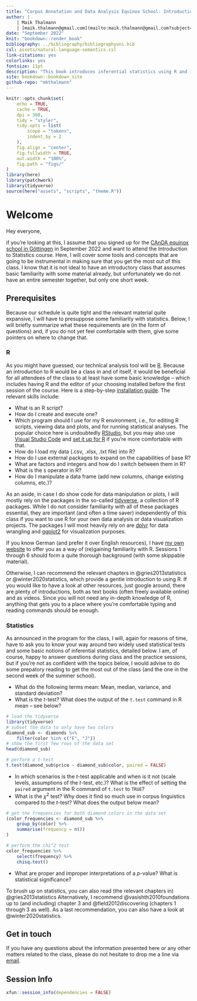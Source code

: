 ```yaml
--- 
title: "Corpus Annotation and Data Analysis Equinox School: Introduction to Statistics"
author: |
    | Maik Thalmann
    | [maik.thalmann@gmail.com](mailto:maik.thalmann@gmail.com?subject=[SummerSchool]%20)
date: "September 2022"
knit: "bookdown::render_book"
bibliography: ../bibliography/bibliographyuni.bib
csl: assets/natural-language-semantics.csl
link-citations: yes
colorlinks: yes
fontsize: 11pt
description: "This book introduces inferential statistics using R and is based on a class I taught at the University of Göttingen for the Corpus Annotation and Data Analysis equinox school in September 2022."
site: bookdown::bookdown_site
github-repo: "mkthalmann"
---
```


```r
knitr::opts_chunk$set(
    echo = TRUE,
    cache = TRUE,
    dpi = 300,
    tidy = "styler",
    tidy.opts = list(
        scope = "tokens",
        indent_by = 2
    ),
    fig.align = "center",
    fig.fullwidth = TRUE,
    out.width = "100%",
    fig.path = "figs/"
)
library(here)
library(patchwork)
library(tidyverse)
source(here("assets", "scripts", "theme.R"))
```


# Welcome

Hey everyone,

if you're looking at this, I assume that you signed up for the [CAnDA equinox school in Göttingen](https://spw.uni-goettingen.de/stud/school22/) in September 2022 and want to attend the Introduction to Statistics course. Here, I will cover some tools and concepts that are going to be instrumental in making sure that you get the most out of this class. I know that it is not ideal to have an introductory class that assumes basic familiarity with some material already, but unfortunately we do not have an entire semester together, but only one short week.

## Prerequisites

Because our schedule is quite tight and the relevant material quite expansive, I will have to presuppose some familiarity with statistics. Below, I will briefly summarize what these requirements are (in the form of questions) and, if you do not yet feel comfortable with them, give some pointers on where to change that.

### R

As you might have guessed, our technical analysis tool will be [R](https://www.r-project.org). Because an introduction to R would be a class in and of itself, it would be beneficial for all attendees of the class to at least have some basic knowledge -- which includes having R and the editor of your choosing installed before the first session of the course. Here is a step-by-step [installation guide](https://rstudio-education.github.io/hopr/starting.html). The relevant skills include:

- What is an R script?
- How do I create and execute one?
- Which program should I use for my R environment, i.e., for editing R scripts, viewing data and plots, and for running statistical analyses. The popular choice here is undoubtedly [RStudio](https://www.rstudio.com), but you may also use [Visual Studio Code](https://code.visualstudio.com) and [set it up for R](https://code.visualstudio.com/docs/languages/r) if you're more comfortable with that.
- How do I load my data (.csv, .xlsx, .txt file) into R?
- How do I use external packages to expand on the capabilities of base R?
- What are factors and integers and how do I switch between them in R?
- What is the `$` operator in R?
- How do I manipulate a data frame (add new columns, change existing columns, etc.)?

As an aside, in case I do show code for data manipulation or plots, I will mostly rely on the packages in the so-called [tidyverse](https://www.tidyverse.org), a collection of R packages. While I do not consider familiarity with all of these packages essential, they are important (and often a time saver) independently of this class if you want to use R for your own data analysis or data visualization projects. The packages I will most heavily rely on are [dplyr](https://dplyr.tidyverse.org) for data wrangling and [ggplot2](https://ggplot2.tidyverse.org) for visualization purposes.

If you know German (and prefer it over English resources), I have [my own website](https://mkthalmann.github.io/inferenz/) to offer you as a way of (re)gaining familiarity with R. Sessions 1 through 6 should form a quite thorough background (with some skippable material).

Otherwise, I can recommend the relevant chapters in @gries2013statistics or @winter2020statistics, which provide a gentle introduction to using R. If you would like to have a look at other resources, just google around, there are plenty of introductions, both as text books (often freely available online) and as videos. Since you will not need any in-depth knowledge of R, anything that gets you to a place where you're comfortable typing and reading commands should be enough. 

### Statistics

As announced in the program for the class, I will, again for reasons of time, have to ask you to know your way around two widely used statistical tests and some basic notions of inferential statistics, detailed below. I am, of course, happy to answer questions during class and the practice sessions, but if you're not as confident with the topics below, I would advise to do some prepatory reading to get the most out of the class (and the one in the second week of the summer school).

- What do the following terms mean: Mean, median, variance, and standard deviation?
- What is the $t$-test? What does the output of the `t.test` command in R mean -- see below?

```r
# load the tidyverse
library(tidyverse)
# subset the data to only have two colors
diamond_sub <- diamonds %>%
    filter(color %in% c("E", "J"))
# show the first few rows of the data set
head(diamond_sub)

# perform a t-test
t.test(diamond_sub$price ~ diamond_sub$color, paired = FALSE)
```


- In which scenarios is the $t$-test applicable and when is it not (scale levels, assumptions of the $t$-test, etc.)? What is the effect of setting the `paired` argument in the R command of `t.test` to `TRUE`?
- What is the $\chi^2$ test? Why does it find so much use in corpus linguistics compared to the $t$-test? What does the output below mean?

```r
# get the frequencies for both diamond colors in the data set
(color_frequencies <- diamond_sub %>%
    group_by(color) %>%
    summarise(frequency = n())
)

# perform the chi^2 test
color_frequencies %>%
    select(frequency) %>%
    chisq.test()
```


- What are proper and improper interpretations of a $p$-value? What is statistical significance?

To brush up on statistics, you can also read (the relevant chapters in) @gries2013statistics Alternatively, I recommend @vasishth2010foundations up to (and including) chapter 3 and @field2012discovering (chapters 1 through 3 as well). As a last recommendation, you can also have a look at @winter2020statistics.

## Get in touch

If you have any questions about the information presented here or any other matters related to the class, please do not hesitate to drop me a line via [email](mailto:maik.thalmann@gmail.com?subject=[SummerSchool]%20). 

## Session Info {-}

```r
xfun::session_info(dependencies = FALSE)
```
